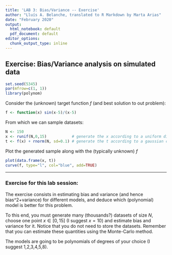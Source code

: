 ```yaml
---
title: 'LAB 3: Bias/Variance -- Exercise'
author: "Lluís A. Belanche, translated to R Markdown by Marta Arias"
date: "February 2020"
output:
  html_notebook: default
  pdf_document: default
editor_options: 
  chunk_output_type: inline
---
```



## Exercise: Bias/Variance analysis on simulated data

```r
set.seed(5345)
par(mfrow=c(1, 1))
library(polynom)
```


Consider the (unknown) target function $f$ (and best solution to out problem):
```r
f <- function(x) sin(x-5)/(x-5)
```


From which we can sample datasets:

```r
N <- 150
x <- runif(N,0,15)           # generate the x according to a uniform distribution p(x)
t <- f(x) + rnorm(N, sd=0.1) # generate the t according to a gaussian conditional distribution p(t|x)
```


Plot the generated sample along with the (typically unknown) $f$
```r
plot(data.frame(x, t))
curve(f, type="l", col="blue", add=TRUE)
```

***

### Exercise for this lab session:


The exercise consists in estimating bias and variance (and hence bias^2+variance) for different models, and deduce which (polynomial) model is better for this problem.

To this end, you must generate many (thousands?) datasets of size $N$, choose one point $x \in [0,15]$ (I suggest $x=10$) and estimate bias and variance for it. Notice that you do not need to store the datasets. Remember that you can estimate these quantities using the Monte-Carlo method.

The models are going to be polynomials of degrees of your choice (I suggest 1,2,3,4,5,8).

